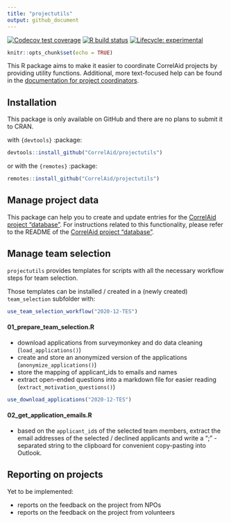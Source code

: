 ```yaml
---
title: "projectutils"
output: github_document
---
```

<!-- badges: start -->
[![Codecov test coverage](https://codecov.io/gh/CorrelAid/projectutils/branch/master/graph/badge.svg)](https://codecov.io/gh/CorrelAid/projectutils?branch=master)
[![R build status](https://github.com/CorrelAid/projectutils/workflows/R-CMD-check/badge.svg)](https://github.com/CorrelAid/projectutils/actions)
[![Lifecycle: experimental](https://img.shields.io/badge/lifecycle-experimental-orange.svg)](https://www.tidyverse.org/lifecycle/#experimental)
<!-- badges: end -->

```r
knitr::opts_chunk$set(echo = TRUE)
```

This R package aims to make it easier to coordinate CorrelAid projects by providing utility functions. 
Additional, more text-focused help can be found in the [documentation for project coordinators](https://docs.correlaid.org/project-manual/project-coordinators).

## Installation
This package is only available on GitHub and there are no plans to submit it to CRAN.

with `{devtools}` :package:
```r
devtools::install_github("CorrelAid/projectutils")
```

or with the `{remotes}` :package: 
```r
remotes::install_github("CorrelAid/projectutils")
```


## Manage project data

This package can help you to create and update entries for the [CorrelAid project "database"](https://github.com/correlaid/projectsdb). For instructions related to this functionality, please refer to the README of the [CorrelAid project "database"](https://github.com/correlaid/projectsdb).

## Manage team selection

`projectutils` provides templates for scripts with all the necessary workflow steps for team selection.

Those templates can be installed / created in a (newly created) `team_selection` subfolder with:

```r
use_team_selection_workflow("2020-12-TES")
```

#### 01_prepare_team_selection.R

- download applications from surveymonkey and do data cleaning (`load_applications()`)
- create and store an anonymized version of the applications (`anonymize_applications()`)
- store the mapping of applicant_ids to emails and names
- extract open-ended questions into a markdown file for easier reading (`extract_motivation_questions()`)

```r
use_download_applications("2020-12-TES")
```

#### 02_get_application_emails.R

- based on the `applicant_id`s of the selected team members, extract the email addresses of the selected / declined applicants and write a ";" - separated string to the clipboard for convenient copy-pasting into Outlook. 

## Reporting on projects

Yet to be implemented:

- reports on the feedback on the project from NPOs
- reports on the feedback on the project from volunteers